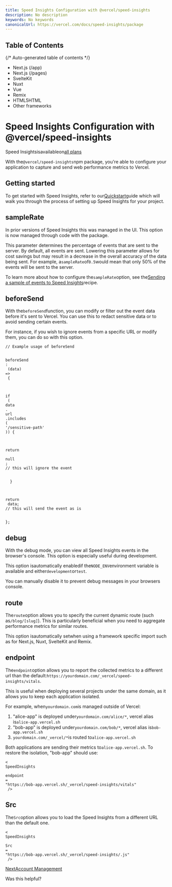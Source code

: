 ```yaml
---
title: Speed Insights Configuration with @vercel/speed-insights
description: No description
keywords: No keywords
canonicalUrl: https://vercel.com/docs/speed-insights/package
---
```


## Table of Contents

{/* Auto-generated table of contents */}

* Next.js (/app)
* Next.js (/pages)
* SvelteKit
* Nuxt
* Vue
* Remix
* HTML5HTML
* Other frameworks

# Speed Insights Configuration with @vercel/speed-insights

Speed Insightsisavailableon[all  plans](/docs/plans)

With the`@vercel/speed-insights`npm package, you're able to configure your application to capture and send web performance metrics to Vercel.

## Getting started

To get started with Speed Insights, refer to our[Quickstart](/docs/speed-insights/quickstart)guide which will walk you through the process of setting up Speed Insights for your project.

## sampleRate

In prior versions of Speed Insights this was managed in the UI. This option is
now managed through code with the package.

This parameter determines the percentage of events that are sent to the server. By default, all events are sent. Lowering this parameter allows for cost savings but may result in a decrease in the overall accuracy of the data being sent. For example, a`sampleRate`of`0.5`would mean that only 50% of the events will be sent to the server.

To learn more about how to configure the`sampleRate`option, see the[Sending a sample of events to Speed Insights](/guides/sending-sample-to-speed-insights)recipe.

## beforeSend

With the`beforeSend`function, you can modify or filter out the event data before it's sent to Vercel. You can use this to redact sensitive data or to avoid sending certain events.

For instance, if you wish to ignore events from a specific URL or modify them, you can do so with this option.

```
// Example usage of beforeSend


beforeSend
:
 (data)
=>
 {



if
 (
data
.
url
.includes
(
'/sensitive-path'
)) {



return

null
;
// this will ignore the event


  }



return
 data;
// this will send the event as is


};
```

## debug

With the debug mode, you can view all Speed Insights events in the browser's console. This option is especially useful during development.

This option isautomatically enabledif the`NODE_ENV`environment variable is available and either`development`or`test`.

You can manually disable it to prevent debug messages in your browsers console.

## route

The`route`option allows you to specify the current dynamic route (such as`/blog/[slug]`). This is particularly beneficial when you need to aggregate performance metrics for similar routes.

This option isautomatically setwhen using a framework specific import such as for Next.js, Nuxt, SvelteKit and Remix.

## endpoint

The`endpoint`option allows you to report the collected metrics to a different url than the default:`https://yourdomain.com/_vercel/speed-insights/vitals`.

This is useful when deploying several projects under the same domain, as it allows you to keep each application isolated.

For example, when`yourdomain.com`is managed outside of Vercel:

1. "alice-app" is deployed under`yourdomain.com/alice/*`, vercel alias is`alice-app.vercel.sh`
1. "bob-app" is deployed under`yourdomain.com/bob/*`, vercel alias is`bob-app.vercel.sh`
1. `yourdomain.com/_vercel/*`is routed to`alice-app.vercel.sh`

Both applications are sending their metrics to`alice-app.vercel.sh`. To restore the isolation, "bob-app" should use:

```
<
SpeedInsights

endpoint
=
"https://bob-app.vercel.sh/_vercel/speed-insights/vitals"
 />
```

## Src

The`Src`option allows you to load the Speed Insights  from a different URL than the default one.

```
<
SpeedInsights

Src
=
"https://bob-app.vercel.sh/_vercel/speed-insights/.js"
 />
```

[NextAccount Management](/docs/accounts)

Was this helpful?